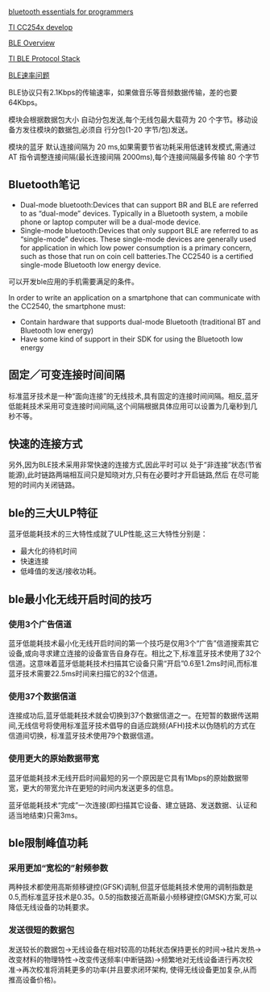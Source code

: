 [[bluetooth essentials for programmers]]

[[TI CC254x develop]]

[[BLE Overview]]

[[TI BLE Protocol Stack]]

[[BLE速率问题]]

BLE协议只有2.1Kbps的传输速率，如果做音乐等音频数据传输，差的也要64Kbps。

模块会根据数据包大小
自动分包发送,每个无线包最大载荷为 20 个字节。移动设备方发往模块的数据包,必须自 行分包(1-20 字节/包)发送。

模块的蓝牙 默认连接间隔为 20 ms,如果需要节省功耗采用低速转发模式,需通过 AT 指令调整连接间隔(最长连接间隔 2000ms),每个连接间隔最多传输 80 个字节



== Bluetooth笔记 ==

* Dual-mode bluetooth:Devices that can support BR and BLE are referred to as “dual-mode” devices. Typically in a Bluetooth system, a mobile phone or laptop computer will be a dual-mode device. 
* Single-mode bluetooth:Devices that only support BLE are referred to as “single-mode” devices. These single-mode devices are generally used for application in which low power consumption is a primary concern, such as those that run on coin cell batteries.The CC2540 is a certified single-mode Bluetooth low energy  device. 

可以开发ble应用的手机需要满足的条件。

In order to write an application on a smartphone that can communicate with the CC2540, the smartphone must:
* Contain hardware that supports dual-mode Bluetooth (traditional BT and Bluetooth low energy)
* Have some kind of support in their SDK for using the Bluetooth low energy


== 固定／可变连接时间间隔 ==
标准蓝牙技术是一种“面向连接”的无线技术,具有固定的连接时间间隔。相反,蓝牙低能耗技术采用可变连接时间间隔,这个间隔根据具体应用可以设置为几毫秒到几秒不等。

== 快速的连接方式 ==
另外,因为BLE技术采用非常快速的连接方式,因此平时可以 处于“非连接”状态(节省能源),此时链路两端相互间只是知晓对方,只有在必要时才开启链路,然后 在尽可能短的时间内关闭链路。

== ble的三大ULP特征 ==
蓝牙低能耗技术的三大特性成就了ULP性能,这三大特性分别是：
* 最大化的待机时间
* 快速连接
* 低峰值的发送/接收功耗。

== ble最小化无线开启时间的技巧 ==
=== 使用3个广告信道 ===
蓝牙低能耗技术最小化无线开启时间的第一个技巧是仅用3个“广告”信道搜索其它设备,或向寻求建立连接的设备宣告自身存在。相比之下,标准蓝牙技术使用了32个信道。这意味着蓝牙低能耗技术扫描其它设备只需“开启”0.6至1.2ms时间,而标准蓝牙技术需要22.5ms时间来扫描它的32个信道。

=== 使用37个数据信道 ===
连接成功后,蓝牙低能耗技术就会切换到37个数据信道之一。在短暂的数据传送期间,无线信号将使用标准蓝牙技术倡导的自适应跳频(AFH)技术以伪随机的方式在信道间切换，标准蓝牙技术使用79个数据信道。

=== 使用更大的原始数据带宽 ===
蓝牙低能耗技术无线开启时间最短的另一个原因是它具有1Mbps的原始数据带宽，更大的带宽允许在更短的时间内发送更多的信息。

蓝牙低能耗技术“完成”一次连接(即扫描其它设备、建立链路、发送数据、认证和适当地结束)只需3ms。

== ble限制峰值功耗 ==
=== 采用更加“宽松的”射频参数 ===
两种技术都使用高斯频移键控(GFSK)调制,但蓝牙低能耗技术使用的调制指数是0.5,而标准蓝牙技术是0.35。0.5的指数接近高斯最小频移键控(GMSK)方案,可以降低无线设备的功耗要求。

=== 发送很短的数据包 ===
发送较长的数据包->无线设备在相对较高的功耗状态保持更长的时间->硅片发热->改变材料的物理特性->改变传送频率(中断链路)->频繁地对无线设备进行再次校准->再次校准将消耗更多的功率(并且要求闭环架构, 使得无线设备更加复杂,从而推高设备价格)。


